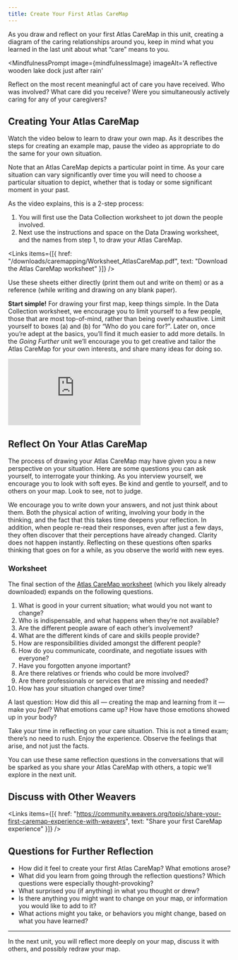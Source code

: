 ```yaml
---
title: Create Your First Atlas CareMap
---
```



As you draw and reflect on your first Atlas CareMap in this unit, creating a diagram of the caring relationships around you, keep in mind what you learned in the last unit about what “care” means to you.

<MindfulnessPrompt
  image={mindfulnessImage}
  imageAlt='A reflective wooden lake dock just after rain'
>
  Reflect on the most recent meaningful act of care you have received. Who was involved? What care did you receive? Were you simultaneously actively caring for any of your caregivers?
</MindfulnessPrompt>

## Creating Your Atlas CareMap

Watch the video below to learn to draw your own map. As it describes the steps for creating an example map, pause the video as appropriate to do the same for your own situation.

Note that an Atlas CareMap depicts a particular point in time. As your care situation can vary significantly over time you will need to choose a particular situation to depict, whether that is today or some significant moment in your past.

As the video explains, this is a 2-step process:

1. You will first use the Data Collection worksheet to jot down the people involved.
2. Next use the instructions and space on the Data Drawing worksheet, and the names from step 1, to draw your Atlas CareMap.

<Links
  items={[{
    href: "/downloads/caremapping/Worksheet_AtlasCareMap.pdf",
    text: "Download the Atlas CareMap worksheet"
  }]}
/>

Use these sheets either directly (print them out and write on them) or as a reference (while writing and drawing on any blank paper).

**Start simple!** For drawing your first map, keep things simple. In the Data Collection worksheet, we encourage you to limit yourself to a few people, those that are most top-of-mind, rather than being overly exhaustive. Limit yourself to boxes (a) and (b) for “Who do you care for?”. Later on, once you’re adept at the basics, you’ll find it much easier to add more details. In the _Going Further_ unit we’ll encourage you to get creative and tailor the Atlas CareMap for your own interests, and share many ideas for doing so.

<Embed src="https://player.vimeo.com/video/855993606" />

## Reflect On Your Atlas CareMap

The process of drawing your Atlas CareMap may have given you a new perspective on your situation. Here are some questions you can ask yourself, to interrogate your thinking. As you interview yourself, we encourage you to look with soft eyes. Be kind and gentle to yourself, and to others on your map. Look to see, not to judge.

We encourage you to write down your answers, and not just think about them. Both the physical action of writing, involving your body in the thinking, and the fact that this takes time deepens your reflection. In addition, when people re-read their responses, even after just a few days, they often discover that their perceptions have already changed. Clarity does not happen instantly. Reflecting on these questions often sparks thinking that goes on for a while, as you observe the world with new eyes.

### Worksheet

The final section of the [Atlas CareMap worksheet](/courses/caremapping/2-seeing-care/#exercise-care-in-your-life) (which you likely already downloaded) expands on the following questions.

1. What is good in your current situation; what would you not want to change?
2. Who is indispensable, and what happens when they’re not available?
3. Are the different people aware of each other’s involvement?
4. What are the different kinds of care and skills people provide?
5. How are responsibilities divided amongst the different people?
6. How do you communicate, coordinate, and negotiate issues with everyone?
7. Have you forgotten anyone important?
8. Are there relatives or friends who could be more involved?
9. Are there professionals or services that are missing and needed?
10. How has your situation changed over time?

A last question: How did this all — creating the map and learning from it — make you _feel_? What emotions came up? How have those emotions showed up in your body?

Take your time in reflecting on your care situation. This is not a timed exam; there’s no need to rush. Enjoy the experience. Observe the feelings that arise, and not just the facts.

You can use these same reflection questions in the conversations that will be sparked as you share your Atlas CareMap with others, a topic we’ll explore in the next unit.

## Discuss with Other Weavers

<Links
  items={[{
    href: "https://community.weavers.org/topic/share-your-first-caremap-experience-with-weavers",
    text: "Share your first CareMap experience"
  }]}
/>

## Questions for Further Reflection

- How did it feel to create your first Atlas CareMap? What emotions arose?
- What did you learn from going through the reflection questions? Which questions were especially thought-provoking?
- What surprised you (if anything) in what you thought or drew?
- Is there anything you might want to change on your map, or information you would like to add to it?
- What actions might you take, or behaviors you might change, based on what you have learned?

---

In the next unit, you will reflect more deeply on your map, discuss it with others, and possibly redraw your map.
